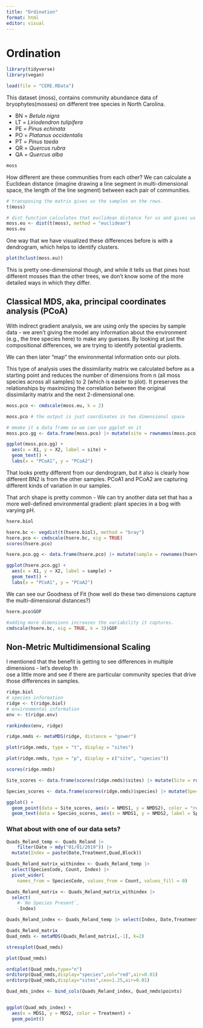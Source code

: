```yaml
---
title: "Ordination"
format: html
editor: visual
---
```


# Ordination

```r
library(tidyverse)
library(vegan)
```

```r
load(file = "CERE.RData")
```

This dataset (moss), contains community abundance data of bryophytes(mosses) on different tree species in North Carolina.

-   BN = *Betula nigra*
-   LT = *Liriodendron tulipifera*
-   PE = *Pinus echinata*
-   PO = *Platanus occidentalis*
-   PT = *Pinus taeda*
-   QR = *Quercus rubra*
-   QA = *Quercus alba*

```r
moss
```

How different are these communities from each other? We can calculate a Euclidean distance (imagine drawing a line segment in multi-dimensional space, the length of the line segment) between each pair of communities.

```r

# transposing the matrix gives us the samples on the rows. 
t(moss)

# dist function calculates that euclidean distance for us and gives us a pairwise distance matrix. The larger the number, the more different the communities are. 
moss.eu <- dist(t(moss), method = "euclidean")
moss.eu
```

One way that we have visualized these differences before is with a dendrogram, which helps to identify clusters.

```r
plot(hclust(moss.eu))
```

This is pretty one-dimensional though, and while it tells us that pines host different mosses than the other trees, we don't know some of the more detailed ways in which they differ.

## Classical MDS, aka, principal coordinates analysis (PCoA)

With indirect gradient analysis, we are using only the species by sample data - we aren't giving the model any information about the environment (e.g., the tree species here) to make any guesses. By looking at just the compositional differences, we are trying to identify potential gradients.

We can then later "map" the environmental information onto our plots.

This type of analysis uses the dissimilarity matrix we calculated before as a starting point and reduces the number of dimensions from n (all moss species across all samples) to 2 (which is easier to plot). It preserves the relationships by maximizing the correlation between the original dissimilarity matrix and the next 2-dimensional one.

```r
moss.pco <- cmdscale(moss.eu, k = 2)

moss.pco # the output is just coordinates in two dimensional space

# mmake it a data frame so we can use ggplot on it
moss.pco.gg <- data.frame(moss.pco) |> mutate(site = rownames(moss.pco))

ggplot(moss.pco.gg) + 
  aes(x = X1, y = X2, label = site) + 
  geom_text() + 
  labs(x = "PCoA1", y = "PCoA2")


```

That looks pretty different from our dendrogram, but it also is clearly how different BN2 is from the other samples. PCoA1 and PCoA2 are capturing different kinds of variation in our samples.

That arch shape is pretty common - We can try another data set that has a more well-defined environmental gradient: plant species in a bog with varying pH.

```r
hsere.biol
```

```r
hsere.bc <- vegdist(t(hsere.biol), method = "bray")
hsere.pco <- cmdscale(hsere.bc, eig = TRUE)
scores(hsere.pco)

hsere.pco.gg <- data.frame(hsere.pco) |> mutate(sample = rownames(hsere.pco))

ggplot(hsere.pco.gg) + 
  aes(x = X1, y = X2, label = sample) + 
  geom_text() + 
  labs(x = "PCoA1", y = "PCoA2")

```

We can see our Goodness of Fit (how well do these two dimensions capture the multi-dimensional distances?)

```r
hsere.pco$GOF

#adding more dimensions increases the variability it captures. 
cmdscale(hsere.bc, eig = TRUE, k = 3)$GOF
```

## Non-Metric Multidimensional Scaling

I mentioned that the benefit is getting to see differences in multiple dimensions - let's develop th\
ose a little more and see if there are particular community species that drive those differences in samples.

```r
ridge.biol
# species information
ridge <- t(ridge.biol)
# environmental information
env <- t(ridge.env) 
```

```r
rankindex(env, ridge)
```

```r
ridge.nmds <- metaMDS(ridge, distance = "gower")
```

```r
plot(ridge.nmds, type = "t", display = "sites")

plot(ridge.nmds, type = "p", display = c("site", "species"))

scores(ridge.nmds)

Site_scores <- data.frame(scores(ridge.nmds)$sites) |> mutate(Site = rownames(scores(ridge.nmds)$sites))

Species_scores <- data.frame(scores(ridge.nmds)$species) |> mutate(Species = rownames(scores(ridge.nmds)$species))

ggplot() + 
  geom_point(data = Site_scores, aes(x = NMDS1, y = NMDS2), color = "red", cex = 3) + 
  geom_text(data = Species_scores, aes(x = NMDS1, y = NMDS2, label = Species))


```

### What about with one of our data sets? 

```r
Quads_Reland_temp <- Quads_Reland |> 
    filter(Date > mdy("01/01/2019")) |> 
  mutate(Index = paste(Date,Treatment,Quad,Block)) 

Quads_Reland_matrix_withindex <- Quads_Reland_temp |>
  select(SpeciesCode, Count, Index) |> 
  pivot_wider(
    names_from = SpeciesCode, values_from = Count, values_fill = 0) 

Quads_Reland_matrix <- Quads_Reland_matrix_withindex |>
  select(
    #-`No Species Present`,
    -Index)

Quads_Reland_index <- Quads_Reland_temp |> select(Index, Date,Treatment,Quad,Block) |> distinct() |> right_join(Quads_Reland_matrix_withindex, by = "Index")

Quads_Reland_matrix 
Quad_nmds <- metaMDS(Quads_Reland_matrix[,-1], k=2)

stressplot(Quad_nmds)

plot(Quad_nmds)
```

```r
ordiplot(Quad_nmds,type="n")
orditorp(Quad_nmds,display="species",col="red",air=0.01)
orditorp(Quad_nmds,display="sites",cex=1.25,air=0.01)
```

```r
Quad_mds_index <- bind_cols(Quads_Reland_index, Quad_nmds$points)


ggplot(Quad_mds_index) + 
  aes(x = MDS1, y = MDS2, color = Treatment) + 
  geom_point()
```
